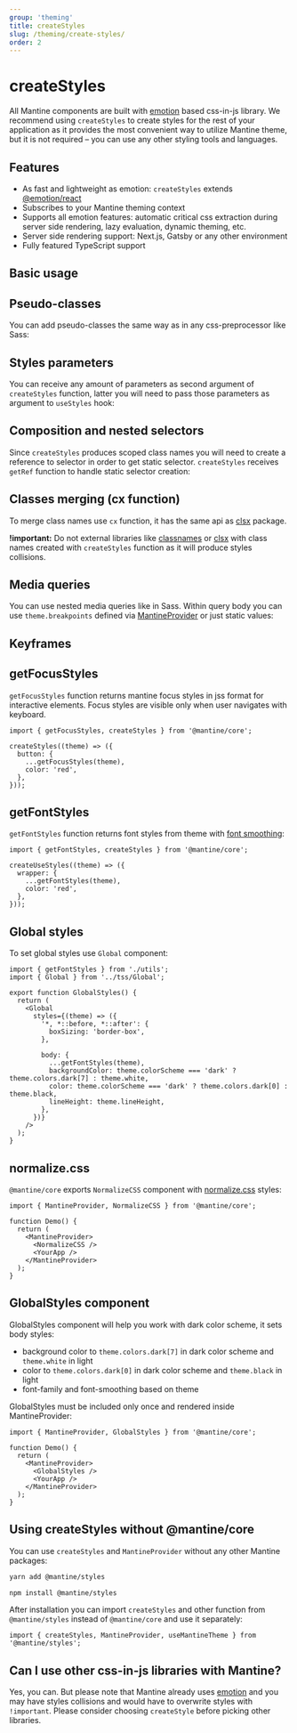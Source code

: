 ```yaml
---
group: 'theming'
title: createStyles
slug: /theming/create-styles/
order: 2
---
```



# createStyles

All Mantine components are built with [emotion](https://emotion.sh/) based css-in-js library.
We recommend using `createStyles` to create styles for the rest of your application
as it provides the most convenient way to utilize Mantine theme, but it is not required
– you can use any other styling tools and languages.

## Features

- As fast and lightweight as emotion: `createStyles` extends [@emotion/react](https://emotion.sh/docs/@emotion/react)
- Subscribes to your Mantine theming context
- Supports all emotion features: automatic critical css extraction during server side rendering, lazy evaluation, dynamic theming, etc.
- Server side rendering support: Next.js, Gatsby or any other environment
- Fully featured TypeScript support

## Basic usage

<Demo data={CreateStylesDemos.createStylesBasics} />

## Pseudo-classes

You can add pseudo-classes the same way as in any css-preprocessor like Sass:

<Demo data={CreateStylesDemos.createStylesPseudo} />

## Styles parameters

You can receive any amount of parameters as second argument of `createStyles` function,
latter you will need to pass those parameters as argument to `useStyles` hook:

<Demo data={CreateStylesDemos.createStylesParameters} />

## Composition and nested selectors

Since `createStyles` produces scoped class names you will need to create a reference to selector
in order to get static selector. `createStyles` receives `getRef` function to handle static selector creation:

<Demo data={CreateStylesDemos.createStylesComposition} />

## Classes merging (cx function)

To merge class names use `cx` function, it has the same api as [clsx](https://www.npmjs.com/package/clsx) package.

**!important:** Do not external libraries like [classnames](https://www.npmjs.com/package/classnames)
or [clsx](https://www.npmjs.com/package/clsx) with class names created with `createStyles` function
as it will produce styles collisions.

<Demo data={CreateStylesDemos.createStylesCx} />

## Media queries

You can use nested media queries like in Sass. Within query body you can use `theme.breakpoints`
defined via [MantineProvider](/theming/extend-theme/#breakpoints) or just static values:

<Demo data={CreateStylesDemos.createStylesMedia} />

## Keyframes

<Demo data={CreateStylesDemos.createStylesKeyframes} />

## getFocusStyles

`getFocusStyles` function returns mantine focus styles in jss format for interactive elements.
Focus styles are visible only when user navigates with keyboard.

```tsx
import { getFocusStyles, createStyles } from '@mantine/core';

createStyles((theme) => ({
  button: {
    ...getFocusStyles(theme),
    color: 'red',
  },
}));
```

## getFontStyles

`getFontStyles` function returns font styles from theme with [font smoothing](https://developer.mozilla.org/en-US/docs/Web/CSS/font-smooth):

```tsx
import { getFontStyles, createStyles } from '@mantine/core';

createUseStyles((theme) => ({
  wrapper: {
    ...getFontStyles(theme),
    color: 'red',
  },
}));
```

## Global styles

To set global styles use `Global` component:

```tsx
import { getFontStyles } from './utils';
import { Global } from '../tss/Global';

export function GlobalStyles() {
  return (
    <Global
      styles={(theme) => ({
        '*, *::before, *::after': {
          boxSizing: 'border-box',
        },

        body: {
          ...getFontStyles(theme),
          backgroundColor: theme.colorScheme === 'dark' ? theme.colors.dark[7] : theme.white,
          color: theme.colorScheme === 'dark' ? theme.colors.dark[0] : theme.black,
          lineHeight: theme.lineHeight,
        },
      })}
    />
  );
}
```

## normalize.css

`@mantine/core` exports `NormalizeCSS` component with [normalize.css](https://necolas.github.io/normalize.css/) styles:

```tsx
import { MantineProvider, NormalizeCSS } from '@mantine/core';

function Demo() {
  return (
    <MantineProvider>
      <NormalizeCSS />
      <YourApp />
    </MantineProvider>
  );
}
```

## GlobalStyles component

GlobalStyles component will help you work with dark color scheme, it sets body styles:

- background color to `theme.colors.dark[7]` in dark color scheme and `theme.white` in light
- color to `theme.colors.dark[0]` in dark color scheme and `theme.black` in light
- font-family and font-smoothing based on theme

GlobalStyles must be included only once and rendered inside MantineProvider:

```tsx
import { MantineProvider, GlobalStyles } from '@mantine/core';

function Demo() {
  return (
    <MantineProvider>
      <GlobalStyles />
      <YourApp />
    </MantineProvider>
  );
}
```

## Using createStyles without @mantine/core

You can use `createStyles` and `MantineProvider` without any other Mantine packages:

```bash
yarn add @mantine/styles

npm install @mantine/styles
```

After installation you can import `createStyles` and other function from `@mantine/styles` instead of `@mantine/core` and use it separately:

```tsx
import { createStyles, MantineProvider, useMantineTheme } from '@mantine/styles';
```

## Can I use other css-in-js libraries with Mantine?

Yes, you can. But please note that Mantine already uses [emotion](https://emotion.sh/) and you may
have styles collisions and would have to overwrite styles with `!important`. Please consider
choosing `createStyle` before picking other libraries.
